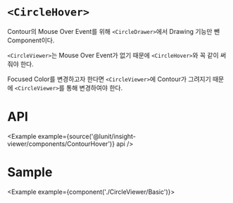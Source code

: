 
# `<CircleHover>`

Contour의 Mouse Over Event를 위해 `<CircleDrawer>`에서 Drawing 기능만 뺀 Component이다.

`<CircleViewer>`는 Mouse Over Event가 없기 때문에 `<CircleHover>`와 꼭 같이 써줘야 한다.

Focused Color를 변경하고자 한다면 `<CircleViewer>`에 Contour가 그려지기 때문에 `<CircleViewer>`를 통해 변경하여야 한다.

# API

<Example example={source('@lunit/insight-viewer/components/ContourHover')} api />

# Sample

<Example example={component('./CircleViewer/Basic')}>
  <InsightViewerPreview height={720}/>
</Example>
